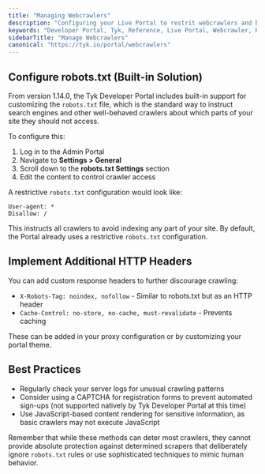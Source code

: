 ```yaml
---
title: "Managing Webcrawlers"
description: "Configuring your Live Portal to restrit webcrawlers and bots"
keywords: "Developer Portal, Tyk, Reference, Live Portal, Webcrawler, Robot, Admin"
sidebarTitle: "Manage Webcrawlers"
canonical: "https://tyk.io/portal/webcrawlers"
---
```


## Configure robots.txt (Built-in Solution)

From version 1.14.0, the Tyk Developer Portal includes built-in support for customizing the `robots.txt` file, which is the standard way to instruct search engines and other well-behaved crawlers about which parts of your site they should not access.

To configure this:

1. Log in to the Admin Portal
2. Navigate to **Settings > General**
3. Scroll down to the **robots.txt Settings** section
4. Edit the content to control crawler access

A restrictive `robots.txt` configuration would look like:

```
User-agent: *
Disallow: /
```

This instructs all crawlers to avoid indexing any part of your site. By default, the Portal already uses a restrictive `robots.txt` configuration.

## Implement Additional HTTP Headers

You can add custom response headers to further discourage crawling:

- `X-Robots-Tag: noindex, nofollow` - Similar to robots.txt but as an HTTP header
- `Cache-Control: no-store, no-cache, must-revalidate` - Prevents caching

These can be added in your proxy configuration or by customizing your portal theme.

## Best Practices

- Regularly check your server logs for unusual crawling patterns
- Consider using a CAPTCHA for registration forms to prevent automated sign-ups (not supported natively by Tyk Developer Portal at this time)
- Use JavaScript-based content rendering for sensitive information, as basic crawlers may not execute JavaScript

Remember that while these methods can deter most crawlers, they cannot provide absolute protection against determined scrapers that deliberately ignore `robots.txt` rules or use sophisticated techniques to mimic human behavior.